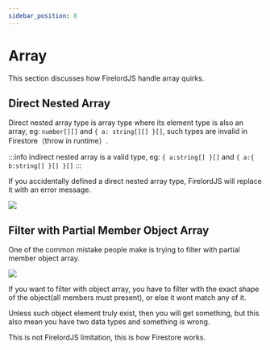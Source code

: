 ```yaml
---
sidebar_position: 8
---
```


# Array

This section discusses how FirelordJS handle array quirks.


## Direct Nested Array

Direct nested array type is array type where its element type is also an array, eg: `number[][]` and `{ a: string[][] }[]`, such types are invalid in Firestore（throw in runtime）.

:::info
indirect nested array is a valid type, eg: `{ a:string[] }[]` and `{ a:{ b:string[] }[] }[]`
:::

If you accidentally defined a direct nested array type, FirelordJS will replace it with an error message.

<Image src="/firelordv2/array1.png" text="direct nested array" />

## Filter with Partial Member Object Array

One of the common mistake people make is trying to filter with partial member object array.

<Image
	src="/firelordv2/array2.png"
	text="filter with partial member get nothing"
/>

If you want to filter with object array, you have to filter with the exact shape of the object(all members must present), or else it wont match any of it.

Unless such object element truly exist, then you will get something, but this also mean you have two data types and something is wrong.

This is not FirelordJS limitation, this is how Firestore works.
